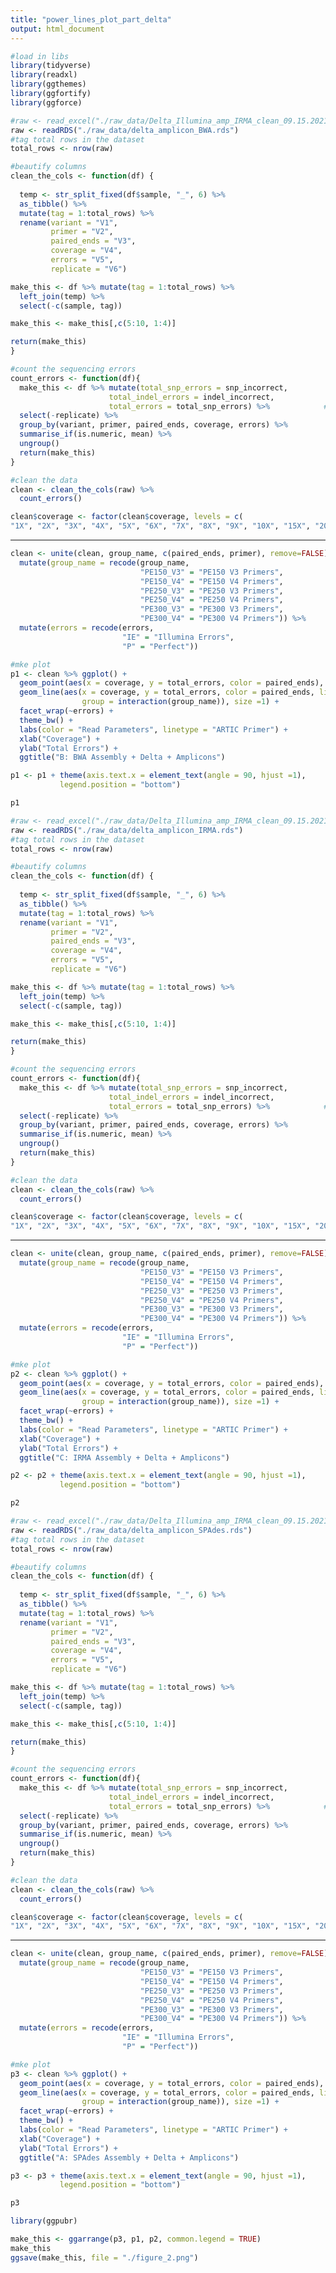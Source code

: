 ---
title: "power_lines_plot_part_delta"
output: html_document
---

```{r}
#load in libs
library(tidyverse)
library(readxl)
library(ggthemes)
library(ggfortify)
library(ggforce)
```

```{r}
#raw <- read_excel("./raw_data/Delta_Illumina_amp_IRMA_clean_09.15.2021.xlsx")
raw <- readRDS("./raw_data/delta_amplicon_BWA.rds")
#tag total rows in the dataset
total_rows <- nrow(raw)
```

```{r}
#beautify columns
clean_the_cols <- function(df) {
  
  temp <- str_split_fixed(df$sample, "_", 6) %>% 
  as_tibble() %>%
  mutate(tag = 1:total_rows) %>% 
  rename(variant = "V1",
         primer = "V2",
         paired_ends = "V3",
         coverage = "V4",
         errors = "V5",
         replicate = "V6")

make_this <- df %>% mutate(tag = 1:total_rows) %>%
  left_join(temp) %>%
  select(-c(sample, tag))

make_this <- make_this[,c(5:10, 1:4)]

return(make_this)
}

#count the sequencing errors
count_errors <- function(df){
  make_this <- df %>% mutate(total_snp_errors = snp_incorrect,
                      total_indel_errors = indel_incorrect,
                      total_errors = total_snp_errors) %>%            # for not total errors = only SNP errors
  select(-replicate) %>%
  group_by(variant, primer, paired_ends, coverage, errors) %>%
  summarise_if(is.numeric, mean) %>%
  ungroup()
  return(make_this)
}
```

```{r}
#clean the data
clean <- clean_the_cols(raw) %>%
  count_errors()

clean$coverage <- factor(clean$coverage, levels = c(
"1X", "2X", "3X", "4X", "5X", "6X", "7X", "8X", "9X", "10X", "15X", "20X", "25X", "30X", "35X", "40X", "45X", "50X", "75X","100X"))
```

**********************************************************************************************************************************

```{r}
clean <- unite(clean, group_name, c(paired_ends, primer), remove=FALSE) %>%
  mutate(group_name = recode(group_name,
                             "PE150_V3" = "PE150 V3 Primers",
                             "PE150_V4" = "PE150 V4 Primers",
                             "PE250_V3" = "PE250 V3 Primers",
                             "PE250_V4" = "PE250 V4 Primers",
                             "PE300_V3" = "PE300 V3 Primers",
                             "PE300_V4" = "PE300 V4 Primers")) %>%
  mutate(errors = recode(errors,
                         "IE" = "Illumina Errors",
                         "P" = "Perfect"))
```


```{r, fig.width=8}
#mke plot
p1 <- clean %>% ggplot() +
  geom_point(aes(x = coverage, y = total_errors, color = paired_ends), size = 2) +
  geom_line(aes(x = coverage, y = total_errors, color = paired_ends, linetype = primer, 
                group = interaction(group_name)), size =1) +
  facet_wrap(~errors) +
  theme_bw() +
  labs(color = "Read Parameters", linetype = "ARTIC Primer") +
  xlab("Coverage") +
  ylab("Total Errors") +
  ggtitle("B: BWA Assembly + Delta + Amplicons")

p1 <- p1 + theme(axis.text.x = element_text(angle = 90, hjust =1),
           legend.position = "bottom")

p1
```

```{r}
#raw <- read_excel("./raw_data/Delta_Illumina_amp_IRMA_clean_09.15.2021.xlsx")
raw <- readRDS("./raw_data/delta_amplicon_IRMA.rds")
#tag total rows in the dataset
total_rows <- nrow(raw)
```

```{r}
#beautify columns
clean_the_cols <- function(df) {
  
  temp <- str_split_fixed(df$sample, "_", 6) %>% 
  as_tibble() %>%
  mutate(tag = 1:total_rows) %>% 
  rename(variant = "V1",
         primer = "V2",
         paired_ends = "V3",
         coverage = "V4",
         errors = "V5",
         replicate = "V6")

make_this <- df %>% mutate(tag = 1:total_rows) %>%
  left_join(temp) %>%
  select(-c(sample, tag))

make_this <- make_this[,c(5:10, 1:4)]

return(make_this)
}

#count the sequencing errors
count_errors <- function(df){
  make_this <- df %>% mutate(total_snp_errors = snp_incorrect,
                      total_indel_errors = indel_incorrect,
                      total_errors = total_snp_errors) %>%            # for not total errors = only SNP errors
  select(-replicate) %>%
  group_by(variant, primer, paired_ends, coverage, errors) %>%
  summarise_if(is.numeric, mean) %>%
  ungroup()
  return(make_this)
}
```

```{r}
#clean the data
clean <- clean_the_cols(raw) %>%
  count_errors()

clean$coverage <- factor(clean$coverage, levels = c(
"1X", "2X", "3X", "4X", "5X", "6X", "7X", "8X", "9X", "10X", "15X", "20X", "25X", "30X", "35X", "40X", "45X", "50X", "75X","100X"))
```

**********************************************************************************************************************************

```{r}
clean <- unite(clean, group_name, c(paired_ends, primer), remove=FALSE) %>%
  mutate(group_name = recode(group_name,
                             "PE150_V3" = "PE150 V3 Primers",
                             "PE150_V4" = "PE150 V4 Primers",
                             "PE250_V3" = "PE250 V3 Primers",
                             "PE250_V4" = "PE250 V4 Primers",
                             "PE300_V3" = "PE300 V3 Primers",
                             "PE300_V4" = "PE300 V4 Primers")) %>%
  mutate(errors = recode(errors,
                         "IE" = "Illumina Errors",
                         "P" = "Perfect"))
```


```{r, fig.width=8}
#mke plot
p2 <- clean %>% ggplot() +
  geom_point(aes(x = coverage, y = total_errors, color = paired_ends), size = 2) +
  geom_line(aes(x = coverage, y = total_errors, color = paired_ends, linetype = primer, 
                group = interaction(group_name)), size =1) +
  facet_wrap(~errors) +
  theme_bw() +
  labs(color = "Read Parameters", linetype = "ARTIC Primer") +
  xlab("Coverage") +
  ylab("Total Errors") +
  ggtitle("C: IRMA Assembly + Delta + Amplicons")

p2 <- p2 + theme(axis.text.x = element_text(angle = 90, hjust =1),
           legend.position = "bottom")

p2
```



```{r}
#raw <- read_excel("./raw_data/Delta_Illumina_amp_IRMA_clean_09.15.2021.xlsx")
raw <- readRDS("./raw_data/delta_amplicon_SPAdes.rds")
#tag total rows in the dataset
total_rows <- nrow(raw)
```

```{r}
#beautify columns
clean_the_cols <- function(df) {
  
  temp <- str_split_fixed(df$sample, "_", 6) %>% 
  as_tibble() %>%
  mutate(tag = 1:total_rows) %>% 
  rename(variant = "V1",
         primer = "V2",
         paired_ends = "V3",
         coverage = "V4",
         errors = "V5",
         replicate = "V6")

make_this <- df %>% mutate(tag = 1:total_rows) %>%
  left_join(temp) %>%
  select(-c(sample, tag))

make_this <- make_this[,c(5:10, 1:4)]

return(make_this)
}

#count the sequencing errors
count_errors <- function(df){
  make_this <- df %>% mutate(total_snp_errors = snp_incorrect,
                      total_indel_errors = indel_incorrect,
                      total_errors = total_snp_errors) %>%            # for not total errors = only SNP errors
  select(-replicate) %>%
  group_by(variant, primer, paired_ends, coverage, errors) %>%
  summarise_if(is.numeric, mean) %>%
  ungroup()
  return(make_this)
}
```

```{r}
#clean the data
clean <- clean_the_cols(raw) %>%
  count_errors()

clean$coverage <- factor(clean$coverage, levels = c(
"1X", "2X", "3X", "4X", "5X", "6X", "7X", "8X", "9X", "10X", "15X", "20X", "25X", "30X", "35X", "40X", "45X", "50X", "75X","100X"))
```

**********************************************************************************************************************************

```{r}
clean <- unite(clean, group_name, c(paired_ends, primer), remove=FALSE) %>%
  mutate(group_name = recode(group_name,
                             "PE150_V3" = "PE150 V3 Primers",
                             "PE150_V4" = "PE150 V4 Primers",
                             "PE250_V3" = "PE250 V3 Primers",
                             "PE250_V4" = "PE250 V4 Primers",
                             "PE300_V3" = "PE300 V3 Primers",
                             "PE300_V4" = "PE300 V4 Primers")) %>%
  mutate(errors = recode(errors,
                         "IE" = "Illumina Errors",
                         "P" = "Perfect"))
```


```{r, fig.width=8}
#mke plot
p3 <- clean %>% ggplot() +
  geom_point(aes(x = coverage, y = total_errors, color = paired_ends), size = 2) +
  geom_line(aes(x = coverage, y = total_errors, color = paired_ends, linetype = primer, 
                group = interaction(group_name)), size =1) +
  facet_wrap(~errors) +
  theme_bw() +
  labs(color = "Read Parameters", linetype = "ARTIC Primer") +
  xlab("Coverage") +
  ylab("Total Errors") +
  ggtitle("A: SPAdes Assembly + Delta + Amplicons")

p3 <- p3 + theme(axis.text.x = element_text(angle = 90, hjust =1),
           legend.position = "bottom")

p3
```


```{r, fig.width=10}
library(ggpubr)

make_this <- ggarrange(p3, p1, p2, common.legend = TRUE)
make_this
ggsave(make_this, file = "./figure_2.png")

```







